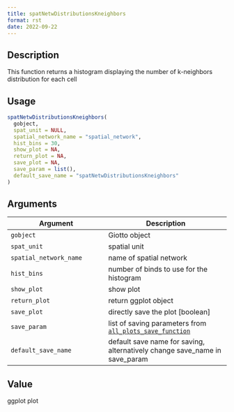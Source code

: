 ```yaml
--- 
title: spatNetwDistributionsKneighbors 
format: rst 
date: 2022-09-22 
--- 
```


## Description

This function returns a histogram displaying the number of k-neighbors distribution for each cell


## Usage

```r
spatNetwDistributionsKneighbors(
  gobject,
  spat_unit = NULL,
  spatial_network_name = "spatial_network",
  hist_bins = 30,
  show_plot = NA,
  return_plot = NA,
  save_plot = NA,
  save_param = list(),
  default_save_name = "spatNetwDistributionsKneighbors"
)
```


## Arguments

Argument      |Description
------------- |----------------
`gobject`     |     Giotto object
`spat_unit`     |     spatial unit
`spatial_network_name`     |     name of spatial network
`hist_bins`     |     number of binds to use for the histogram
`show_plot`     |     show plot
`return_plot`     |     return ggplot object
`save_plot`     |     directly save the plot [boolean]
`save_param`     |     list of saving parameters from [`all_plots_save_function`](#allplotssavefunction)
`default_save_name`     |     default save name for saving, alternatively change save_name in save_param


## Value

ggplot plot


